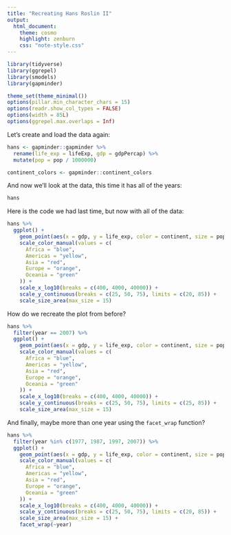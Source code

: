 ```yaml
---
title: "Recreating Hans Roslin II"
output:
  html_document:
    theme: cosmo
    highlight: zenburn
    css: "note-style.css"
---
```


```r
library(tidyverse)
library(ggrepel)
library(smodels)
library(gapminder)

theme_set(theme_minimal())
options(pillar.min_character_chars = 15)
options(readr.show_col_types = FALSE)
options(width = 85L)
options(ggrepel.max.overlaps = Inf)
```

Let's create and load the data again:

```r
hans <- gapminder::gapminder %>%
  rename(life_exp = lifeExp, gdp = gdpPercap) %>%
  mutate(pop = pop / 1000000)

continent_colors <- gapminder::continent_colors
```

And now we'll look at the data, this time it has all of the years:

```r
hans
```

Here is the code we had last time, but now with all of the data:

```r
hans %>%
  ggplot() +
    geom_point(aes(x = gdp, y = life_exp, color = continent, size = pop), alpha = 0.3) +
    scale_color_manual(values = c(
      Africa = "blue",
      Americas = "yellow",
      Asia = "red",
      Europe = "orange",
      Oceania = "green"
    )) +
    scale_x_log10(breaks = c(400, 4000, 40000)) +
    scale_y_continuous(breaks = c(25, 50, 75), limits = c(20, 85)) +
    scale_size_area(max_size = 15)
```

How do we recreate the plot from before?

```r
hans %>%
  filter(year == 2007) %>%
  ggplot() +
    geom_point(aes(x = gdp, y = life_exp, color = continent, size = pop), alpha = 0.3) +
    scale_color_manual(values = c(
      Africa = "blue",
      Americas = "yellow",
      Asia = "red",
      Europe = "orange",
      Oceania = "green"
    )) +
    scale_x_log10(breaks = c(400, 4000, 40000)) +
    scale_y_continuous(breaks = c(25, 50, 75), limits = c(25, 85)) +
    scale_size_area(max_size = 15)
```

And finally, maybe more than one year using the `facet_wrap` function?

```r
hans %>%
  filter(year %in% c(1977, 1987, 1997, 2007)) %>%
  ggplot() +
    geom_point(aes(x = gdp, y = life_exp, color = continent, size = pop), alpha = 0.3, show.legend = FALSE) +
    scale_color_manual(values = c(
      Africa = "blue",
      Americas = "yellow",
      Asia = "red",
      Europe = "orange",
      Oceania = "green"
    )) +
    scale_x_log10(breaks = c(400, 4000, 40000)) +
    scale_y_continuous(breaks = c(25, 50, 75), limits = c(20, 85)) +
    scale_size_area(max_size = 15) +
    facet_wrap(~year)
```





